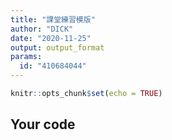 ---
title: "課堂練習模版"
author: "DICK"
date: "2020-11-25"
output: output_format
params:
  id: "410684044"
---

```{r setup, include=FALSE}
knitr::opts_chunk$set(echo = TRUE)
```

## Your code

```{r}

```

